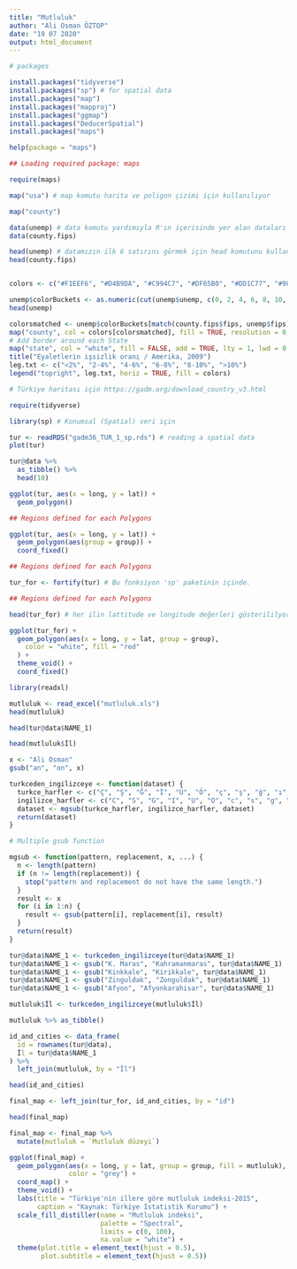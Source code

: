 ```yaml
---
title: "Mutluluk"
author: "Ali Osman ÖZTOP"
date: "19 07 2020"
output: html_document
---
```



```r
# packages

install.packages("tidyverse")
install.packages("sp") # for spatial data
install.packages("map")
install.packages("mapproj")
install.packages("ggmap")
install.packages("DeducerSpatial")
install.packages("maps")

help(package = "maps")

## Loading required package: maps

require(maps)

map("usa") # map komutu harita ve poligon çizimi için kullanılıyor

map("county")

data(unemp) # data komutu yardımıyla R'ın içerisinde yer alan dataları enviromentimizie yüklüyoruz.
data(county.fips)

head(unemp) # datamızın ilk 6 satırını görmek için head komutunu kullanıyoruz.
head(county.fips)


colors <- c("#F1EEF6", "#D4B9DA", "#C994C7", "#DF65B0", "#DD1C77", "#980043")

unemp$colorBuckets <- as.numeric(cut(unemp$unemp, c(0, 2, 4, 6, 8, 10, 100)))
head(unemp)

colorsmatched <- unemp$colorBuckets[match(county.fips$fips, unemp$fips)]
map("county", col = colors[colorsmatched], fill = TRUE, resolution = 0, lty = 0, projection = "polyconic")
# Add border around each State
map("state", col = "white", fill = FALSE, add = TRUE, lty = 1, lwd = 0.2, projection = "polyconic")
title("Eyaletlerin işsizlik oranı / Amerika, 2009")
leg.txt <- c("<2%", "2-4%", "4-6%", "6-8%", "8-10%", ">10%")
legend("topright", leg.txt, horiz = TRUE, fill = colors)

# Türkiye haritası için https://gadm.org/download_country_v3.html

require(tidyverse)

library(sp) # Konumsal (Spatial) veri için

tur <- readRDS("gadm36_TUR_1_sp.rds") # reading a spatial data
plot(tur)

tur@data %>%
  as_tibble() %>%
  head(10)

ggplot(tur, aes(x = long, y = lat)) +
  geom_polygon()

## Regions defined for each Polygons

ggplot(tur, aes(x = long, y = lat)) +
  geom_polygon(aes(group = group)) +
  coord_fixed()

## Regions defined for each Polygons

tur_for <- fortify(tur) # Bu fonksiyon 'sp' paketinin içinde.

## Regions defined for each Polygons

head(tur_for) # her ilin lattitude ve longitude değerleri gösterililyor.

ggplot(tur_for) +
  geom_polygon(aes(x = long, y = lat, group = group),
    color = "white", fill = "red"
  ) +
  theme_void() +
  coord_fixed()

library(readxl)

mutluluk <- read_excel("mutluluk.xls")
head(mutluluk)

head(tur@data$NAME_1)

head(mutluluk$İl)

x <- "Ali Osman"
gsub("an", "on", x)

turkceden_ingilizceye <- function(dataset) {
  turkce_harfler <- c("Ç", "Ş", "Ğ", "İ", "Ü", "Ö", "ç", "ş", "ğ", "ı", "ü", "ö")
  ingilizce_harfler <- c("C", "S", "G", "I", "U", "O", "c", "s", "g", "i", "u", "o")
  dataset <- mgsub(turkce_harfler, ingilizce_harfler, dataset)
  return(dataset)
}

# Multiple gsub function

mgsub <- function(pattern, replacement, x, ...) {
  n <- length(pattern)
  if (n != length(replacement)) {
    stop("pattern and replacement do not have the same length.")
  }
  result <- x
  for (i in 1:n) {
    result <- gsub(pattern[i], replacement[i], result)
  }
  return(result)
}

tur@data$NAME_1 <- turkceden_ingilizceye(tur@data$NAME_1)
tur@data$NAME_1 <- gsub("K. Maras", "Kahramanmaras", tur@data$NAME_1)
tur@data$NAME_1 <- gsub("Kinkkale", "Kirikkale", tur@data$NAME_1)
tur@data$NAME_1 <- gsub("Zinguldak", "Zonguldak", tur@data$NAME_1)
tur@data$NAME_1 <- gsub("Afyon", "Afyonkarahisar", tur@data$NAME_1)

mutluluk$İl <- turkceden_ingilizceye(mutluluk$İl)

mutluluk %>% as_tibble()

id_and_cities <- data_frame(
  id = rownames(tur@data),
  İl = tur@data$NAME_1
) %>%
  left_join(mutluluk, by = "İl")

head(id_and_cities)

final_map <- left_join(tur_for, id_and_cities, by = "id")

head(final_map)

final_map <- final_map %>% 
  mutate(mutluluk = `Mutluluk düzeyi`)

ggplot(final_map) +
  geom_polygon(aes(x = long, y = lat, group = group, fill = mutluluk), 
               color = "grey") +
  coord_map() +
  theme_void() +
  labs(title = "Türkiye'nin illere göre mutluluk indeksi-2015", 
       caption = "Kaynak: Türkiye Istatistik Kurumu") +
  scale_fill_distiller(name = "Mutluluk indeksi", 
                       palette = "Spectral", 
                       limits = c(0, 100), 
                       na.value = "white") +
  theme(plot.title = element_text(hjust = 0.5), 
        plot.subtitle = element_text(hjust = 0.5))

```

